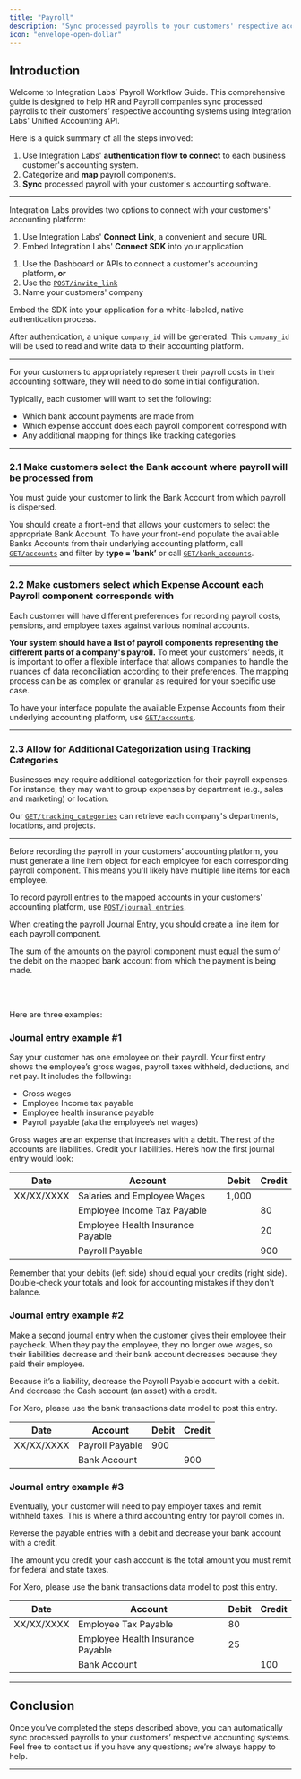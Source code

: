 ```yaml
---
title: "Payroll"
description: "Sync processed payrolls to your customers' respective accounting systems."
icon: "envelope-open-dollar"
---
```


## Introduction

Welcome to Integration Labs’ Payroll Workflow Guide. This comprehensive guide is designed to help HR and Payroll companies sync processed payrolls to their customers’ respective accounting systems using Integration Labs' Unified Accounting API.

Here is a quick summary of all the steps involved: 

1. Use Integration Labs' **authentication flow to connect** to each business customer's accounting system.
2. Categorize and **map** payroll components. 
3. **Sync** processed payroll with your customer's accounting software.  

---

<Steps titleSize="h2">

<Step title="Connect with your customers' accounting platform (One-Time Activity)" titleSize="h2" stepNumber="1">

Integration Labs provides two options to connect with your customers' accounting platform:

1. Use Integration Labs' **Connect Link**, a convenient and secure URL
2. Embed Integration Labs' **Connect SDK** into your application

<Tabs>

<Tab title="Using the Connect Link">

1. Use the Dashboard or APIs to connect a customer's accounting platform, **or**
2. Use the [`POST/invite_link`](https://docs.integrationlabs.co/api-reference/v3/core/invite-links/create-invite-link)
3. Name your customers' company

</Tab>

<Tab title="Using the Connect SDK">

Embed the SDK into your application for a white-labeled, native authentication process.

After authentication, a unique `company_id` will be generated. This `company_id` will be used to read and write data to their accounting platform.

</Tab>

</Tabs>

---

</Step>

<Step title="Categorize and map payroll components" titleSize="h2" stepNumber="2">

For your customers to appropriately represent their payroll costs in their accounting software, they will need to do some initial configuration.

Typically, each customer will want to set the following:

- Which bank account payments are made from
- Which expense account does each payroll component correspond with
- Any additional mapping for things like tracking categories

---

### 2.1 Make customers select the Bank account where payroll will be processed from

You must guide your customer to link the Bank Account from which payroll is dispersed. 

You should create a front-end that allows your customers to select the appropriate Bank Account. To have your front-end populate the available Banks Accounts from their underlying accounting platform, call [`GET/accounts`](https://docs.integrationlabs.co/api-reference/v3/accounting/accounts/get-all-accounts) and filter by **type = ’bank’** or call [`GET/bank_accounts`](https://docs.integrationlabs.co/api-reference/v3/accounting/bank-accounts/get-all-bank-accounts).

---

### 2.2 Make customers select which Expense Account each Payroll component corresponds with

Each customer will have different preferences for recording payroll costs, pensions, and employee taxes against various nominal accounts.

**Your system should have a list of payroll components representing the different parts of a company's payroll.** To meet your customers’ needs, it is important to offer a flexible interface that allows companies to handle the nuances of data reconciliation according to their preferences. The mapping process can be as complex or granular as required for your specific use case.

To have your interface populate the available Expense Accounts from their underlying accounting platform, use [`GET/accounts`](https://docs.integrationlabs.co/api-reference/v3/accounting/accounts/get-all-accounts).

---

### 2.3 Allow for Additional Categorization using Tracking Categories

Businesses may require additional categorization for their payroll expenses. For instance, they may want to group expenses by department (e.g., sales and marketing) or location.

Our [`GET/tracking_categories`](https://docs.integrationlabs.co/api-reference/v3/accounting/tracking-categories/get-all-tracking-categories) can retrieve each company's departments, locations, and projects.

---

</Step>

</Steps>

<Steps>

<Step title="Sync Processed Payroll with Accounting Software" titleSize="h2" stepNumber="3">

Before recording the payroll in your customers’ accounting platform, you must generate a line item object for each employee for each corresponding payroll component. This means you'll likely have multiple line items for each employee.

To record payroll entries to the mapped accounts in your customers’ accounting platform, use [`POST/journal_entries`](https://docs.integrationlabs.co/api-reference/v3/accounting/journal-entries/create-journal-entries).

When creating the payroll Journal Entry, you should create a line item for each payroll component. 

<Note> The sum of the amounts on the payroll component must equal the sum of the debit on the mapped bank account from which the payment is being made. </Note>

<br></br>

Here are three examples:

### Journal entry example #1

Say your customer has one employee on their payroll. Your first entry shows the employee’s gross wages, payroll taxes withheld, deductions, and net pay. It includes the following:

- Gross wages
- Employee Income tax payable
- Employee health insurance payable
- Payroll payable (aka the employee’s net wages)

Gross wages are an expense that increases with a debit. The rest of the accounts are liabilities. Credit your liabilities. Here’s how the first journal entry would look:

| Date | Account | Debit | Credit |
| --- | --- | --- | --- |
| XX/XX/XXXX | Salaries and Employee Wages | 1,000 |  |
|  | Employee Income Tax Payable |  | 80 |
|  | Employee Health Insurance Payable |  | 20 |
|  | Payroll Payable |  | 900 |

<Note> Remember that your debits (left side) should equal your credits (right side). Double-check your totals and look for accounting mistakes if they don't balance. </Note>

### Journal entry example #2

Make a second journal entry when the customer gives their employee their paycheck. When they pay the employee, they no longer owe wages, so their liabilities decrease and their bank account decreases because they paid their employee.

Because it’s a liability, decrease the Payroll Payable account with a debit. And decrease the Cash account (an asset) with a credit.

<Note> For Xero, please use the bank transactions data model to post this entry. </Note>

| Date | Account | Debit | Credit |
| --- | --- | --- | --- |
| XX/XX/XXXX | Payroll Payable | 900 |  |
|  | Bank Account |  | 900 |

### Journal entry example #3

Eventually, your customer will need to pay employer taxes and remit withheld taxes. This is where a third accounting entry for payroll comes in.

Reverse the payable entries with a debit and decrease your bank account with a credit.

The amount you credit your cash account is the total amount you must remit for federal and state taxes.

For Xero, please use the bank transactions data model to post this entry. 

| Date | Account | Debit | Credit |
| --- | --- | --- | --- |
| XX/XX/XXXX | Employee  Tax Payable | 80 |  |
|  | Employee Health Insurance Payable | 25 |  |
|  | Bank Account |  | 100 |

---

</Step>

</Steps>

## Conclusion

Once you’ve completed the steps described above, you can automatically sync processed payrolls to your customers’ respective accounting systems. Feel free to contact us if you have any questions; we’re always happy to help. 

---